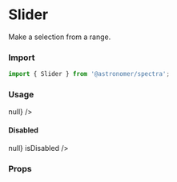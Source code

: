 

<Meta title="Components|Slider" component={Slider} />

# Slider
Make a selection from a range.

### Import
```js
import { Slider } from '@astronomer/spectra';
```

### Usage
<Preview>
  <Story name="Default">
    <Slider name="example" onChange={() => null} />
  </Story>
</Preview>

#### Disabled
<Preview>
  <Story name="Disabled">
    <Slider name="example" onChange={() => null} isDisabled />
  </Story>
</Preview>

### Props
<Props of={Slider} />
